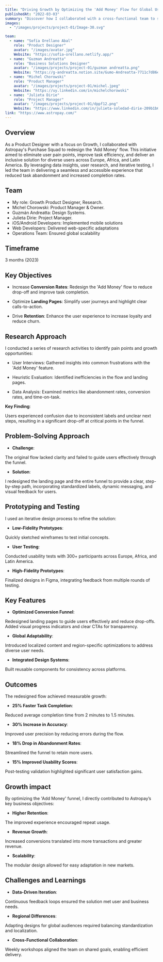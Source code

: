 ```yaml
---
title: "Driving Growth by Optimizing the 'Add Money' Flow for Global Users at Astropay"
publishedAt: "2022-03-03"
summary: "Discover how I collaborated with a cross-functional team to streamline the 'Add Money' feature for Astropay, driving growth, improving task efficiency, accessibility, and delivering a seamless experience across global regions."
images:
  - "/images/projects/project-01/Image-30.svg" 

team:
  - name: "Sofía Orellano Abal"
    role: "Product Designer"
    avatar: "/images/avatar.jpg"
    Website: "https://sofia-orellano.netlify.app/"
  - name: "Guzman Andreatta"
    role: "Business Solutions Designer"
    avatar: "/images/projects/project-01/guzman andreatta.png"
    Website: "https://g-andreatta.notion.site/Gumo-Andreatta-7711c7d86e36412084d92352f303321b"
  - name: "Michel Chorowski"
    role: "Product Manager"
    avatar: "/images/projects/project-01/michel.jpeg"
    Website: "https://uy.linkedin.com/in/michelchorowski"
  - name: "Julieta Dirie"
    role: "Project Manager"
    avatar: "/images/projects/project-01/dppf12.png"
    Website: "https://www.linkedin.com/in/julieta-soledad-dirie-209b1b62/"
link: "https://www.astropay.com/"
---
```


## Overview

As a Product Designer with a focus on Growth, I collaborated with Astropay's Purchase Squad to redesign the 'Add Money' flow. This initiative aimed to eliminate user pain points, improve task efficiency, and deliver an inclusive solution for diverse users across Europe, Africa, and Latin America. By leveraging data insights, user research, and iterative testing, I led the team in delivering a seamless and accessible experience that reduced task abandonment and increased completion rates.

## Team

- My role: Growth Product Designer, Research.
- Michel Chorowski: Product Manager & Owner.
- Guzmán Andreatta: Design Systems. 
- Julieta Dirie: Project Manager.
- iOS/Android Developers: Implemented mobile solutions
- Web Developers: Delivered web-specific adaptations
- Operations Team: Ensured global scalability


## Timeframe

3 months (2023)


## Key Objectives

- Increase **Conversion Rates**: Redesign the 'Add Money' flow to reduce drop-off and improve task completion.

- Optimize **Landing Pages**: Simplify user journeys and highlight clear calls-to-action.

- Drive **Retention**: Enhance the user experience to increase loyalty and reduce churn.


## Research Approach

I conducted a series of research activities to identify pain points and growth opportunities:

- User Interviews: Gathered insights into common frustrations with the 'Add Money' feature.

- Heuristic Evaluation: Identified inefficiencies in the flow and landing pages.

- Data Analysis: Examined metrics like abandonment rates, conversion rates, and time-on-task.

**Key Finding**: 

Users experienced confusion due to inconsistent labels and unclear next steps, resulting in a significant drop-off at critical points in the funnel.


## Problem-Solving Approach


- **Challenge**: 

The original flow lacked clarity and failed to guide users effectively through the funnel.

- **Solution**: 

I redesigned the landing page and the entire funnel to provide a clear, step-by-step path, incorporating standardized labels, dynamic messaging, and visual feedback for users.


## Prototyping and Testing


I used an iterative design process to refine the solution:

- **Low-Fidelity Prototypes**: 

Quickly sketched wireframes to test initial concepts.

- **User Testing**: 

Conducted usability tests with 300+ participants across Europe, Africa, and Latin America.

- **High-Fidelity Prototypes**: 

Finalized designs in Figma, integrating feedback from multiple rounds of testing.


## Key Features

- **Optimized Conversion Funnel**:

Redesigned landing pages to guide users effectively and reduce drop-offs.
Added visual progress indicators and clear CTAs for transparency.

- **Global Adaptability**:

Introduced localized content and region-specific optimizations to address diverse user needs.

- **Integrated Design Systems**:

Built reusable components for consistency across platforms.


## Outcomes

The redesigned flow achieved measurable growth:

- **25% Faster Task Completion**: 

Reduced average completion time from 2 minutes to 1.5 minutes.

- **30% Increase in Accuracy**: 

Improved user precision by reducing errors during the flow.

- **18% Drop in Abandonment Rates**: 

Streamlined the funnel to retain more users.

- **15% Improved Usability Scores**: 

Post-testing validation highlighted significant user satisfaction gains.


## Growth impact

By optimizing the 'Add Money' funnel, I directly contributed to Astropay’s key business objectives:

- **Higher Retention**: 

The improved experience encouraged repeat usage.

- **Revenue Growth**: 

Increased conversions translated into more transactions and greater revenue.

- **Scalability**: 

The modular design allowed for easy adaptation in new markets.


## Challenges and Learnings


- **Data-Driven Iteration**: 

Continuous feedback loops ensured the solution met user and business needs.

- **Regional Differences**: 

Adapting designs for global audiences required balancing standardization and localization.

- **Cross-Functional Collaboration**: 

Weekly workshops aligned the team on shared goals, enabling efficient delivery.